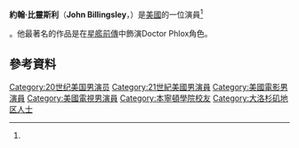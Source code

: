 {{Infobox person
| name           = John Billingsley
| image          = 10.17.09JohnBillingsleyByLuigiNovi.jpg
| image_size     =
| caption        = 
| birth_name     =
| birth_date     = {{Birth date and age|mf=yes|1960|5|20}}
| birth_place    = 美國賓西法尼亞州每地亞
| death_date     =
| death_place    =
| other_names    =
| height         =
| occupation     = 演員
| years_active   = 1988–現在
| website        =
| spouse         = [[Bonita_Friedericy|Bonita Friedericy]]
}}
'''約翰·比靈斯利'''（'''John Billingsley'''，{{bd|1960年|5月20日}}）是[[美國|美國]]的一位演員<ref name="http://www.imdb.com/name/nm0082517/?ref_=fn_al_nm_1">{{cite news |title= This leading-man wannabe is happy to have a TV role in reserve |url= http://articles.latimes.com/2003/sep/07/entertainment/ca-starBILLINGSLEY7 |newspaper= [[Los_Angeles_Times|Los Angeles Times]] |first= Mark |last= Olsen |date= September 7, 2003 |quote= John Billingsley, 43 |accessdate= 2016-03-23 |archive-date= 2014-08-26 |archive-url= https://web.archive.org/web/20140826120900/http://articles.latimes.com/2003/sep/07/entertainment/ca-starBILLINGSLEY7 |dead-url= no }}</ref>。他最著名的作品是在[[星艦前傳|星艦前傳]]中飾演Doctor Phlox角色。

==參考資料==
{{Reflist}}

{{Authority control}}

{{DEFAULTSORT: Billingsley, John}}
[[Category:20世纪美国男演员|Category:20世纪美国男演员]]
[[Category:21世紀美國男演員|Category:21世紀美國男演員]]
[[Category:美國電影男演員|Category:美國電影男演員]]
[[Category:美國電視男演員|Category:美國電視男演員]]
[[Category:本寧頓學院校友|Category:本寧頓學院校友]]
[[Category:大洛杉矶地区人士|Category:大洛杉矶地区人士]]
{{actor-stub}}
